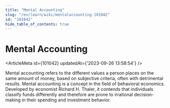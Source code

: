```yaml
---
title: "Mental Accounting"
slug: "/en/learn/wiki/mentalaccounting-101042"
id: "101042"
hide_table_of_contents: true
---
```



# Mental Accounting

<ArticleMeta id={101042} updatedAt={'2023-09-26 13:58:54'} />
<div className='border-solid border-b border-t-0 my-4 border-[var(--ifm-color-gray-300)]' />

Mental accounting refers to the different values a person places on the same amount of money, based on subjective criteria, often with detrimental results. Mental accounting is a concept in the field of behavioral economics. Developed by economist Richard H. Thaler, it contends that individuals classify funds differently and therefore are prone to irrational decision-making in their spending and investment behavior.
